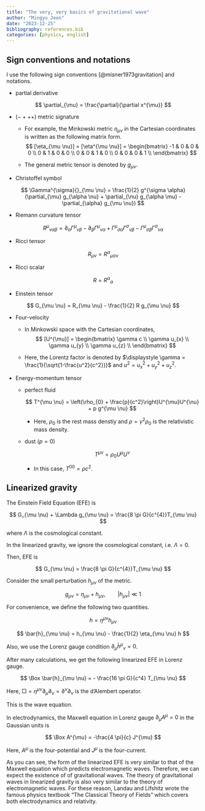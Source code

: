 ```yaml
---
title: "The very, very basics of gravitational wave"
author: "Mingyu Jeon"
date: "2023-12-25"
bibliography: references.bib
categories: [physics, english]
---
```


## Sign conventions and notations

I use the following sign conventions [@misner1973gravitation] and notations.

- partial derivative

$$
\partial_{\mu} = \frac{\partial}{\partial x^{\mu}}
$$

- $(- + + +)$ metric signature

    - For example, the Minkowski metric $\eta_{\mu \nu}$ in the Cartesian coordinates is written as the following matrix form.
$$
[\eta_{\mu \nu}] = [\eta^{\mu \nu}] = \begin{bmatrix}
-1 & 0 & 0 & 0 \\
0 & 1 & 0 & 0 \\
0 & 0 & 1 & 0 \\
0 & 0 & 0 & 1 \\
\end{bmatrix}
$$

    - The general metric tensor is denoted by $g_{\mu \nu}$.

- Christoffel symbol

$$
\Gamma^{\sigma}{}_{\mu \nu} = \frac{1}{2} g^{\sigma \alpha}(\partial_{\mu} g_{\alpha \nu} + \partial_{\nu} g_{\alpha \mu} - \partial_{\alpha} g_{\mu \nu})
$$

- Riemann curvature tensor

$$
R^{\mu}{}_{\nu \alpha \beta} = \partial_{\alpha} \Gamma^{\mu}{}_{\nu \beta} - \partial_{\beta} \Gamma^{\mu}{}_{\nu \alpha} + \Gamma^{\mu}{}_{\sigma \alpha}\Gamma^{\sigma}{}_{\nu \beta} - \Gamma^{\mu}{}_{\sigma \beta}\Gamma^{\sigma}{}_{\nu \alpha}
$$

- Ricci tensor

$$
R_{\mu \nu} = R^{\alpha}{}_{\mu \alpha \nu}
$$

- Ricci scalar

$$
R = R^{\alpha}{}_{\alpha}
$$

- Einstein tensor

$$
G_{\mu \nu} = R_{\mu \nu} - \frac{1}{2} R g_{\mu \nu}
$$

- Four-velocity

    - In Minkowski space with the Cartesian coordinates,
$$
[U^{\mu}] = \begin{bmatrix}
\gamma c \\
\gamma u_{x} \\ 
\gamma u_{y} \\ 
\gamma u_{z} \\
\end{bmatrix}
$$

    - Here, the Lorentz factor is denoted by $\displaystyle \gamma = \frac{1}{\sqrt{1-\frac{u^2}{c^2}}}$ and $u^2 = u_{x}^2 + u_{y}^2 + u_{z}^2$.

- Energy-momentum tensor

    - perfect fluid

        $$
        T^{\mu \nu} = \left(\rho_{0} + \frac{p}{c^2}\right)U^{\mu}U^{\nu} + p g^{\mu \nu}
        $$

        - Here, $\rho_{0}$ is the rest mass denstiy and $\rho = \gamma^2 \rho_{0}$ is the relativistic mass density.

    - dust ($p=0$)

        $$
        T^{\mu \nu} = \rho_{0} U^{\mu}U^{\nu}
        $$

        - In this case, $T^{00} = \rho c^2$.


## Linearized gravity

The Einstein Field Equation (EFE) is

$$
G_{\mu \nu} + \Lambda g_{\mu \nu} = \frac{8 \pi G}{c^{4}}T_{\mu \nu}
$$

where $\Lambda$ is the cosmological constant.

In the linearized gravity, we ignore the cosmological constant, i.e. $\Lambda = 0$.

Then, EFE is

$$
G_{\mu \nu} = \frac{8 \pi G}{c^{4}}T_{\mu \nu}
$$

Consider the small perturbation $h_{\mu \nu}$ of the metric.

$$
g_{\mu \nu} = \eta_{\mu \nu} + h_{\mu \nu}, \qquad |h_{\mu \nu}| \ll 1
$$

For convenience, we define the following two quantities.

$$
h = \eta^{\mu \nu} h_{\mu \nu}
$$

$$
\bar{h}_{\mu \nu} = h_{\mu \nu} - \frac{1}{2} \eta_{\mu \nu} h
$$

Also, we use the Lorenz gauge condition $\partial_{\mu} \bar{h}^{\mu}{}_{\nu} = 0$.

After many calculations, we get the following linearized EFE in Lorenz gauge.

$$
\Box \bar{h}_{\mu \nu} = - \frac{16 \pi G}{c^4} T_{\mu \nu}
$$

Here, $\Box = \eta^{\mu \nu}\partial_{\mu}\partial_{\nu} = \partial^{\nu} \partial_{\nu}$ is the d'Alembert operator.

This is the wave equation.

In electrodynamics, the Maxwell equation in Lorenz gauge $\partial_{\mu}A^{\mu}=0$ in the Gaussian units is

$$
\Box A^{\mu} = -\frac{4 \pi}{c} J^{\mu}
$$

Here, $A^{\mu}$ is the four-potential and $J^{\mu}$ is the four-current.

As you can see, the form of the linearized EFE is very similar to that of the Maxwell equation which predicts electromagnetic waves. Therefore, we can expect the existence of of gravitational waves. The theory of gravitational waves in linearized gravity is also very similar to the theory of electromagnetic waves. For these reason, Landau and Lifshitz wrote the famous physics textbook "The Classical Theory of Fields" which covers both electrodynamics and relativity.